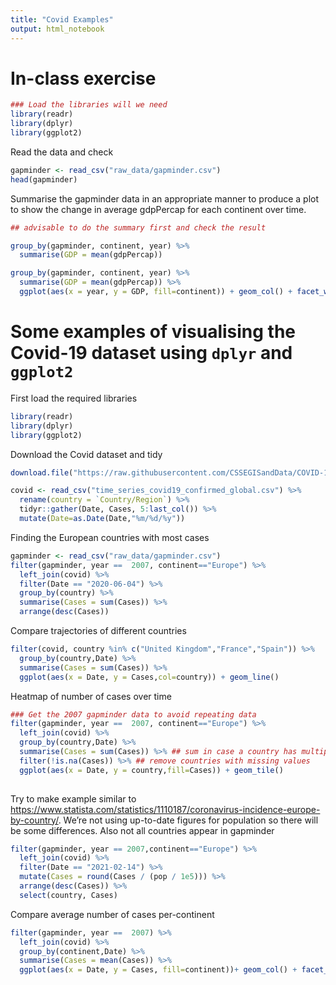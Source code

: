 ```yaml
---
title: "Covid Examples"
output: html_notebook
---
```


# In-class exercise

```r
### Load the libraries will we need
library(readr)
library(dplyr)
library(ggplot2)
```

Read the data and check

```r
gapminder <- read_csv("raw_data/gapminder.csv")
head(gapminder)
```
Summarise the gapminder data in an appropriate manner to produce a plot to show the change in average gdpPercap for each continent over time.

```r
## advisable to do the summary first and check the result

group_by(gapminder, continent, year) %>% 
  summarise(GDP = mean(gdpPercap))
```
```r
group_by(gapminder, continent, year) %>% 
  summarise(GDP = mean(gdpPercap)) %>% 
  ggplot(aes(x = year, y = GDP, fill=continent)) + geom_col() + facet_wrap(~continent)
```


# Some examples of visualising the Covid-19 dataset using `dplyr` and `ggplot2`

First load the required libraries

```r
library(readr)
library(dplyr)
library(ggplot2)

```

Download the Covid dataset and tidy

```r
download.file("https://raw.githubusercontent.com/CSSEGISandData/COVID-19/master/csse_covid_19_data/csse_covid_19_time_series/time_series_covid19_confirmed_global.csv",destfile = "time_series_covid19_confirmed_global.csv")

covid <- read_csv("time_series_covid19_confirmed_global.csv") %>% 
  rename(country = `Country/Region`) %>% 
  tidyr::gather(Date, Cases, 5:last_col()) %>% 
  mutate(Date=as.Date(Date,"%m/%d/%y"))
```

Finding the European countries with most cases

```r
gapminder <- read_csv("raw_data/gapminder.csv")
filter(gapminder, year ==  2007, continent=="Europe") %>% 
  left_join(covid) %>% 
  filter(Date == "2020-06-04") %>% 
  group_by(country) %>% 
  summarise(Cases = sum(Cases)) %>% 
  arrange(desc(Cases))

```

Compare trajectories of different countries

```r
filter(covid, country %in% c("United Kingdom","France","Spain")) %>% 
  group_by(country,Date) %>% 
  summarise(Cases = sum(Cases)) %>% 
  ggplot(aes(x = Date, y = Cases,col=country)) + geom_line()
```

Heatmap of number of cases over time

```r
### Get the 2007 gapminder data to avoid repeating data
filter(gapminder, year ==  2007, continent=="Europe") %>% 
  left_join(covid) %>% 
  group_by(country,Date) %>% 
  summarise(Cases = sum(Cases)) %>% ## sum in case a country has multiple rows (e.g. United Kingdom)
  filter(!is.na(Cases)) %>% ## remove countries with missing values
  ggplot(aes(x = Date, y = country,fill=Cases)) + geom_tile()
  
```
Try to make example similar to [https://www.statista.com/statistics/1110187/coronavirus-incidence-europe-by-country/](https://www.statista.com/statistics/1110187/coronavirus-incidence-europe-by-country/). We're not using up-to-date figures for population so there will be some differences. Also not all countries appear in gapminder

```r
filter(gapminder, year == 2007,continent=="Europe") %>% 
  left_join(covid) %>% 
  filter(Date == "2021-02-14") %>% 
  mutate(Cases = round(Cases / (pop / 1e5))) %>% 
  arrange(desc(Cases)) %>% 
  select(country, Cases)
```


Compare average number of cases per-continent

```r
filter(gapminder, year ==  2007) %>% 
  left_join(covid) %>% 
  group_by(continent,Date) %>% 
  summarise(Cases = mean(Cases)) %>% 
  ggplot(aes(x = Date, y = Cases, fill=continent))+ geom_col() + facet_wrap(~continent,scale="free_y")
```


